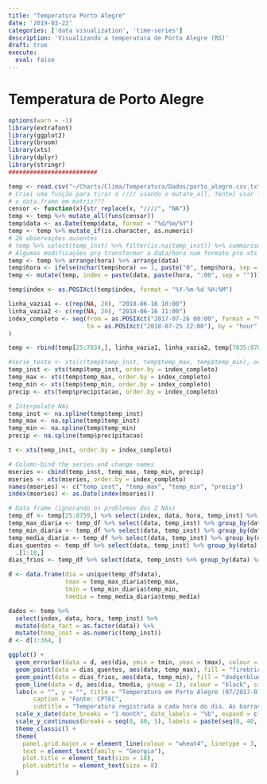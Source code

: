 ```yaml
---
title: "Temperatura Porto Alegre"
date: '2019-03-22'
categories: ['data visualization', 'time-series']
description: 'Visualizando a temperatura de Porto Alegre (RS)'
draft: true
execute: 
  eval: false
---
```


# Temperatura de Porto Alegre

```r
options(warn = -1)
library(extrafont)
library(ggplot2)
library(broom)
library(xts)
library(dplyr)
library(stringr)
#########################

temp <- read.csv("~/Charts/Clima/Temperatura/Dados/porto_alegre.csv.txt")
# Criei uma função para tirar o //// usando o mutate_all. Tentei usar lapply com gsub mas tranforma
# o data.frame em matriz???
censor <- function(x){str_replace(x, "////", "NA")}
temp <- temp %>% mutate_all(funs(censor))
temp$data <- as.Date(temp$data, format = "%d/%m/%Y")
temp <- temp %>% mutate_if(is.character, as.numeric)
# 26 observações ausentes
# temp %>% select(temp_inst) %>% filter(is.na(temp_inst)) %>% summarise(count = n())
# Algumas modificações pra transformar a data/hora num formato pro xts
temp <- temp %>% arrange(hora) %>% arrange(data)
temp$hora <- ifelse(nchar(temp$hora) == 1, paste("0", temp$hora, sep = ""), temp$hora)
temp <- mutate(temp, index = paste(data, paste(hora, ":00", sep = "")))

temp$index <- as.POSIXct(temp$index, format = "%Y-%m-%d %H:%M")

linha_vazia1 <- c(rep(NA, 20), "2018-06-16 10:00")
linha_vazia2 <- c(rep(NA, 20), "2018-06-16 11:00")
index_completo <- seq(from = as.POSIXct("2017-07-26 00:00", format = "%Y-%m-%d %H:%M"),
                      to = as.POSIXct("2018-07-25 22:00"), by = "hour"
)

temp <- rbind(temp[25:7834,], linha_vazia1, linha_vazia2, temp[7835:8781,])

#serie_teste <- xts(c(temp$temp_inst, temp$temp_max, temp$temp_min), order.by = index_completo)
temp_inst <- xts(temp$temp_inst, order.by = index_completo)
temp_max <- xts(temp$temp_max, order.by = index_completo)
temp_min <- xts(temp$temp_min, order.by = index_completo)
precip <- xts(temp$precipitacao, order.by = index_completo)

# Interpolate NAs
temp_inst <- na.spline(temp$temp_inst)
temp_max <- na.spline(temp$temp_inst)
temp_min <- na.spline(temp$temp_min)
precip <- na.spline(temp$precipitacao)

t <- xts(temp_inst, order.by = index_completo)

# Column-bind the series and change names
mseries <- cbind(temp_inst, temp_max, temp_min, precip)
mseries <- xts(mseries, order.by = index_completo)
names(mseries) <- c("temp_inst", "temp_max", "temp_min", "precip")
index(mseries) <- as.Date(index(mseries))

# Data frame (ignorando os problemas dos 2 NAs)
temp_df <- temp[25:8759,] %>% select(index, data, hora, temp_inst) %>% mutate(data_fact = as.factor(data)) %>% mutate(temp_inst = as.numeric(temp_inst))
temp_max_diaria <- temp_df %>% select(data, temp_inst) %>% group_by(data) %>% summarise(temp_max = max(temp_inst, na.rm = TRUE))
temp_min_diaria <- temp_df %>% select(data, temp_inst) %>% group_by(data) %>% summarise(temp_min = min(temp_inst, na.rm = TRUE))
temp_media_diaria <- temp_df %>% select(data, temp_inst) %>% group_by(data) %>% summarise(temp_media = mean(temp_inst, na.rm = TRUE))
dias_quentes <- temp_df %>% select(data, temp_inst) %>% group_by(data) %>% summarise(temp_max = max(temp_inst, na.rm = TRUE)) %>% arrange(desc(temp_max)) %>%
  .[1:10,]
dias_frios <- temp_df %>% select(data, temp_inst) %>% group_by(data) %>% summarise(temp_min = min(temp_inst, na.rm = TRUE)) %>% arrange(temp_min) %>% head() %>% .[1:10,]

d <- data.frame(dia = unique(temp_df$data), 
                tmax = temp_max_diaria$temp_max, 
                tmin = temp_min_diaria$temp_min, 
                tmedia = temp_media_diaria$temp_media)
```

```r
dados <- temp %>% 
  select(index, data, hora, temp_inst) %>% 
  mutate(data_fact = as.factor(data)) %>% 
  mutate(temp_inst = as.numeric(temp_inst))
d <- d[1:364, ]
```

```r
ggplot() +
  geom_errorbar(data = d, aes(dia, ymin = tmin, ymax = tmax), colour = "salmon", alpha = .35, size = 1) +
  geom_point(data = dias_quentes, aes(data, temp_max), fill = "firebrick2", colour = "gray20", shape = 21, size = 3) +
  geom_point(data = dias_frios, aes(data, temp_min), fill = "dodgerblue3", colour = "gray20", shape = 21, size = 3) +
  geom_line(data = d, aes(dia, tmedia, group = 1), colour = "black", size = 1) +
  labs(x = "", y = "", title = "Temperatura em Porto Alegre (07/2017-07/2018)",
       caption = "Fonte: CPTEC",
       subtitle = "Temperatura registrada a cada hora do dia. As barras indicam a maior e a menor temperatura do dia.\nA linha escura representa a temperatura média de cada dia.\nOs dias mais frios/quentes estão indicados pelos círculos azuis/vermelhos.") +
  scale_x_date(date_breaks = "1 month", date_labels = "%b", expand = c(.01,0)) +
  scale_y_continuous(breaks = seq(0, 40, 5), labels = paste(seq(0, 40, 5), "º", sep = "")) +
  theme_classic() +
  theme(
    panel.grid.major.x = element_line(colour = "wheat4", linetype = 3, size = .5),
    text = element_text(family = "Georgia"),
    plot.title = element_text(size = 18),
    plot.subtitle = element_text(size = 8)
  )
```
